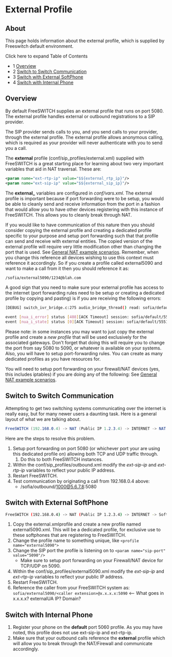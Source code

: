 
# External Profile 

 

## About

This page holds information about the external profile, which is supplied by Freeswitch default environment.

Click here to expand Table of Contents

* 1 [Overview](#overview)
* 2 [Switch to Switch Communication](#switch-to-switch-communication)
* 3 [Switch with External SoftPhone](#switch-with-external-softphone)
* 4 [Switch with Internal Phone](#switch-with-internal-phone)

## Overview

By default FreeSWITCH supplies an external profile that runs on port 5080\. The external profile handles external or outbound registrations to a SIP provider.

The SIP provider sends calls to you, and you send calls to your provider, through the external profile. The external profile allows anonymous calling, which is required as your provider will never authenticate with you to send you a call.

The **external** profile (conf/sip\_profiles/external.xml) supplied with FreeSWITCH is a great starting place for learning about two very important variables that aid in NAT traversal. These are:

  
```xml
<param name="ext-rtp-ip" value="$${external_rtp_ip}"/>
<param name="ext-sip-ip" value="$${external_sip_ip}"/>
```

  
The **external\_** variables are configured in _conf/vars.xml_. The external profile is important because if port forwarding were to be setup, you would be able to cleanly send and receive information from the port in a fashion that would allow you to have other devices registering with this instance of FreeSWITCH. This allows you to cleanly break through NAT.

If you would like to have communication of this nature then you should consider copying the external profile and creating a dedicated profile specific to your purpose and setup port forwarding such that that profile can send and receive with external entities. The copied version of the external profile will require very little modification other than changing the port that is used. See [General NAT example scenarios](../../Networking/General-NAT-example-scenarios_13173280.mdx#scenario-1). Remember, when you change this reference all devices wishing to use this context must reference it accordingly. So if you create a profile called external5090 and want to make a call from it then you should reference it as:

```xml
/sofia/external5090/1234@blah.com
```

  
A good sign that you need to make sure your external profile has access to the internet (port forwarding rules need to be setup or creating a dedicated profile by copying and pasting) is if you are receiving the following errors:

```bash
[DEBUG] switch_ivr_bridge.c:275 audio_bridge_thread() read: sofia/default/6191231234@sip.mySweetDomain.com Bad Frame.... Bubye!

event [nua_i_error] status [408][ACK Timeout] session: sofia/default/5551231234@x.x.x.x:5060
event [nua_i_state] status [0][ACK Timeout] session: sofia/default/5551231234@x.x.x.x:5060
```

  
Please note: in some instances you may want to just copy the external profile and create a _new profile_ that will be used exclusively for the associated gateways. Don't forget that doing this will require you to change the port from say 5080 to 5090, or whatever is available on your systems. Also, you will have to setup port-forwarding rules. You can create as many dedicated profiles as you have resources for.

  
You will need to setup port forwarding on your firewall/NAT devices (yes, this includes iptables) if you are doing any of the following: See [General NAT example scenarios](../../Networking/General-NAT-example-scenarios_13173280.mdx#scenario-1).

## Switch to Switch Communication

Attempting to get two switching systems communicating over the internet is really easy, but for many newer users a daunting task. Here is a general layout of what we are talking about.

```c#
FreeSWITCH (192.168.0.4) -> NAT (Public IP 1.2.3.4) -> INTERNET -> NAT (Public IP 5.6.7.8) -> FreeSWITCH (192.168.0.5)
```

  
Here are the steps to resolve this problem.

1. Setup port forwarding on port 5080 (or whichever port your are using this dedicated profile on) allowing both TCP and UDP traffic through.  
   1. Do this to both FreeSWITCH instances.
2. Within the conf/sip\_profiles/outbound.xml modify the _ext-sip-ip_ and _ext-rtp-ip_ variables to reflect your public IP address.
3. Restart FreeSWITCH.
4. Test communication by originating a call from 192.168.0.4 above:  
   * /sofia/outbound/1000@5.6.7.8:5080

## Switch with External SoftPhone

  
```bash
FreeSWITCH (192.168.0.4) -> NAT (Public IP 1.2.3.4) -> INTERNET -> Softphone Registering to FreeSWITCH
```

1. Copy the external.xmlprofile and create a new profile named external5090.xml. This will be a dedicated profile, for exclusive use to these softphones that are registering to FreeSWITCH.
2. Change the profile name to something unique, like `<profile name="external5090">`
3. Change the SIP port the profile is listening on to `<param name="sip-port" value="5090"/>`  
   * Make sure to setup port forwarding on your Firewall/NAT device for TCP/UDP on 5090.
4. Within the conf/sip\_profiles/external5090.xml modify the _ext-sip-ip_ and _ext-rtp-ip_ variables to reflect your public IP address.
5. Restart FreeSWITCH.
6. Reference the caller from your FreeSWITCH system as: `sofia/external5090/<caller extension>@x.x.x.x:5090` \<-- What goes in x.x.x.x? externalUA IP? Domain?

## Switch with Internal Phone

1. Register your phone on the **default** port 5060 profile. As you may have noted, this profile does not use ext-sip-ip and ext-rtp-ip.
2. Make sure that your outbound calls reference the **external** profile which will allow you to break through the NAT/Firewall and communicate accordingly.


